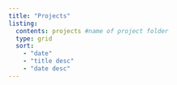 ```yaml
---
title: "Projects"
listing:
  contents: projects #name of project folder
  type: grid
  sort: 
    - "date"
    - "title desc"
    - "date desc"
---
```

